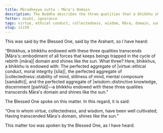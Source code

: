 ```yaml
---
title: Māradheyya sutta - Māra's Domain
description: The Buddha describes the three qualities that a bhikkhu should be endowed with to transcend Māra's domain and shine like the sun.
fetter: doubt, ignorance
tags: virtue, ethical conduct, collectedness, wisdom, Māra, domain, sun, iti, iti50-99
slug: iti59
---
```


This was said by the Blessed One, said by the Arahant, so I have heard:

“Bhikkhus, a bhikkhu endowed with these three qualities transcends |Māra's::embodiment of all forces that keeps beings trapped in the cycle of rebirth [māra]| domain and shines like the sun. What three? Here, bhikkhus, a bhikkhu is endowed with: The perfected aggregate of |virtue::ethical conduct, moral integrity [sīla]|, the perfected aggregate of |collectedness::stability of mind, stillness of mind, mental composure [samādhi]|, and the perfected aggregate of |wisdom::distinctive knowledge, discernment [paññā]|—a bhikkhu endowed with these three qualities transcends Māra's domain and shines like the sun.”

The Blessed One spoke on this matter. In this regard, it is said:

“One in whom virtue, collectedness, and wisdom,
have been well cultivated;
Having transcended Māra's domain,
shines like the sun.”

This matter too was spoken by the Blessed One, as I have heard.